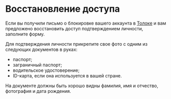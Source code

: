 # Восстановление доступа

Если вы получили письмо о блокировке вашего аккаунта в [Толоке](http://toloka.yandex.ru/) и вам предложено восстановить доступ подтверждением личности, заполните форму.

Для подтверждения личности прикрепите свое фото с одним из следующих документов в руках:

- паспорт;
- заграничный паспорт;
- водительское удостоверение;
- ID-карта, если она используется в вашей стране.

На документе должны быть хорошо видны фамилия, имя и отчество, фотография и дата рождения.

<YandexForm name="registration" src="https://forms.yandex.ru/surveys/10033347.f47fd6d9da2c25c5848d7431929db7727d84a307/?lang=ru&iframe=1"/>
